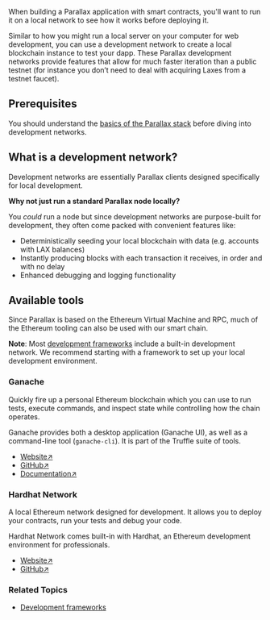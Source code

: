 When building a Parallax application with smart contracts, you'll want to run it on a local network to see how it works before deploying it.

Similar to how you might run a local server on your computer for web development, you can use a development network to create a local blockchain instance to test your dapp. These Parallax development networks provide features that allow for much faster iteration than a public testnet (for instance you don’t need to deal with acquiring Laxes from a testnet faucet).

## Prerequisites

You should understand the [basics of the Parallax stack](./introduction-stack) before diving into development networks.

## What is a development network?

Development networks are essentially Parallax clients designed specifically for local development.

**Why not just run a standard Parallax node locally?**

You _could_ run a node but since development networks are purpose-built for development, they often come packed with convenient features like:

* Deterministically seeding your local blockchain with data (e.g. accounts with LAX balances)
* Instantly producing blocks with each transaction it receives, in order and with no delay
* Enhanced debugging and logging functionality

## Available tools

Since Parallax is based on the Ethereum Virtual Machine and RPC, much of the Ethereum tooling can also be used with our smart chain.

**Note**: Most [development frameworks](./development-frameworks) include a built-in development network. We recommend starting with a framework to set up your local development environment.

### Ganache

Quickly fire up a personal Ethereum blockchain which you can use to run tests, execute commands, and inspect state while controlling how the chain operates.

Ganache provides both a desktop application (Ganache UI), as well as a command-line tool (`ganache-cli`). It is part of the Truffle suite of tools.

* [Website↗](https://www.trufflesuite.com/ganache)
* [GitHub↗](https://github.com/trufflesuite/ganache)
* [Documentation↗](https://www.trufflesuite.com/docs/ganache/overview)

### Hardhat Network

A local Ethereum network designed for development. It allows you to deploy your contracts, run your tests and debug your code.

Hardhat Network comes built-in with Hardhat, an Ethereum development environment for professionals.

* [Website↗](https://hardhat.org/)
* [GitHub↗](https://github.com/nomiclabs/hardhat)

### Related Topics

* [Development frameworks](./development-frameworks)
